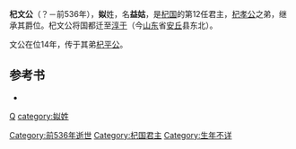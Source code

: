 '''杞文公'''（？－前536年），'''姒'''姓，名'''益姑'''，是[[杞国|杞国]]的第12任君主，[[杞孝公|杞孝公]]之弟，继承其爵位。杞文公将国都迁至[[淳于|淳于]]（今[[山东|山东]]省[[安丘|安丘]]县东北）。

文公在位14年，传于其弟[[杞平公|杞平公]]。

==参考书==
*  {{Wikisource history|史記|036|陳杞世家}}

{{中国皇帝|兄 [[杞孝公|杞孝公]] |弟 [[杞平公|杞平公]]|[[杞国|杞国君主]]|前549年－前536年}}
{{杞国君主}}
[[Category:前536年逝世|Category:前536年逝世]]
[[Category:杞国君主|Category:杞国君主]]
[[category:春秋人|Q]]
[[category:姒姓|category:姒姓]]
[[Category:生年不详|Category:生年不详]]